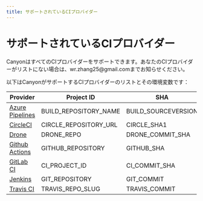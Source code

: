 ```yaml
---
title: サポートされているCIプロバイダー
---
```


# サポートされているCIプロバイダー


<Callout type="info" emoji="ℹ️">
  CanyonはすべてのCIプロバイダーをサポートできます。あなたのCIプロバイダーがリストにない場合は、wr.zhang25@gmail.comまでお知らせください。
</Callout>

以下はCanyonがサポートするCIプロバイダーのリストとその環境変数です：

| Provider                                                       | Project ID | SHA | Branch |
| ------------------------------------------------------------ | -- | -- | -- |
| [Azure Pipelines](https://azure.microsoft.com/en-us/services/devops/pipelines/) | BUILD_REPOSITORY_NAME | BUILD_SOURCEVERSION | BUILD_SOURCEBRANCH |
| [CircleCI](https://circleci.com/)                            | CIRCLE_REPOSITORY_URL | CIRCLE_SHA1 | CIRCLE_BRANCH |
| [Drone](https://drone.io/)                                   | DRONE_REPO | DRONE_COMMIT_SHA | DRONE_BRANCH |
| [Github Actions](https://github.com/features/actions)        | GITHUB_REPOSITORY | GITHUB_SHA | GITHUB_REF |
| [GitLab CI](https://about.gitlab.com/gitlab-ci/)             | CI_PROJECT_ID | CI_COMMIT_SHA | CI_COMMIT_BRANCH |
| [Jenkins](https://jenkins.io/)                               | GIT_REPOSITORY | GIT_COMMIT | GIT_BRANCH |
| [Travis CI](https://travis-ci.org/)                          | TRAVIS_REPO_SLUG | TRAVIS_COMMIT | TRAVIS_BRANCH |